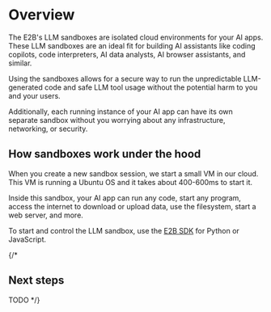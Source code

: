 # Overview

The E2B's LLM sandboxes are isolated cloud environments for your AI apps. These LLM sandboxes are an ideal fit for building AI assistants like coding copilots, code interpreters, AI data analysts, AI browser assistants, and similar.

Using the sandboxes allows for a secure way to run the unpredictable LLM-generated code and safe LLM tool usage without the potential harm to you and your users.

Additionally, each running instance of your AI app can have its own separate sandbox without you worrying about any infrastructure, networking, or security.

## How sandboxes work  under the hood

When you create a new sandbox session, we start a small VM in our cloud. This VM is running a Ubuntu OS and it takes about 400-600ms to start it.

Inside this sandbox, your AI app can run any code, start any program, access the internet to download or upload data, use the filesystem, start a web server, and more.

To start and control the LLM sandbox, use the [E2B SDK](/getting-started/installation) for Python or JavaScript.

<CodeGroupAutoload
  title="Starting LLM Sandbox"
  path="basics/init"
/>

{/*
## Next steps

TODO */}
